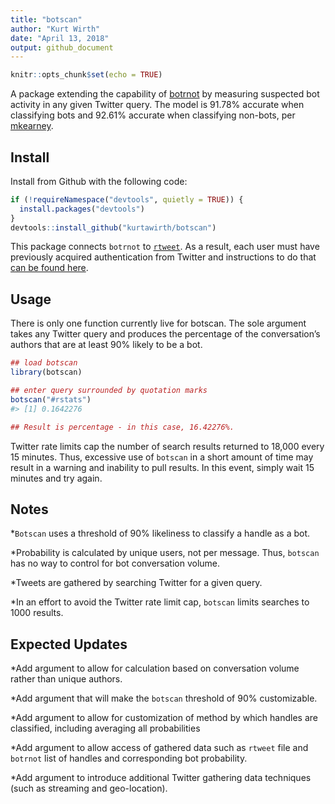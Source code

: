 ```yaml
---
title: "botscan"
author: "Kurt Wirth"
date: "April 13, 2018"
output: github_document
---
```


```r
knitr::opts_chunk$set(echo = TRUE)
```
A package extending the capability of [botrnot](https://github.com/mkearney/botrnot)
by measuring suspected bot activity in any given Twitter query. The model is 
91.78% accurate when classifying bots and 92.61% accurate when classifying
non-bots, per [mkearney](https://github.com/mkearney).

## Install

Install from Github with the following code:

```r
if (!requireNamespace("devtools", quietly = TRUE)) {
  install.packages("devtools")
}
devtools::install_github("kurtawirth/botscan")
```

This package connects <code>botrnot</code> to [<code>rtweet</code>](https://github.com/mkearney/rtweet).
As a result, each user must have previously acquired authentication from Twitter
and instructions to do that [can be found here](http://rtweet.info/articles/auth.html).

## Usage

There is only one function currently live for botscan. The sole argument takes
any Twitter query and produces the percentage of the conversation's authors
that are at least 90% likely to be a bot.

```r
## load botscan
library(botscan)

## enter query surrounded by quotation marks
botscan("#rstats")
#> [1] 0.1642276

## Result is percentage - in this case, 16.42276%.
```

Twitter rate limits cap the number of search results returned to 18,000 every 
15 minutes. Thus, excessive use of <code>botscan</code> in a short amount of 
time may result in a warning and inability to pull results. In this event, 
simply wait 15 minutes and try again.

## Notes

*<code>Botscan</code> uses a threshold of 90% likeliness to classify a handle as a bot.

*Probability is calculated by unique users, not per message. Thus, <code>botscan</code> has no way to control for bot conversation volume.

*Tweets are gathered by searching Twitter for a given query.

*In an effort to avoid the Twitter rate limit cap, <code>botscan</code> limits searches to 1000 results.

## Expected Updates

*Add argument to allow for calculation based on conversation volume rather than unique authors.

*Add argument that will make the <code>botscan</code> threshold of 90% customizable.

*Add argument to allow for customization of method by which handles are classified, including averaging all probabilities

*Add argument to allow access of gathered data such as <code>rtweet</code> file and <code>botrnot</code> list of handles and corresponding bot probability.

*Add argument to introduce additional Twitter gathering data techniques (such as streaming and geo-location).
